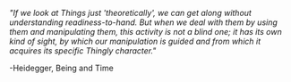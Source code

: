 
*"If we look at Things just 'theoretically', we can get along without understanding readiness-to-hand. 
But when we deal with them by using them and manipulating them, this activity is not a blind one; 
it has its own kind of sight, by which our manipulation is guided and from which it acquires its specific Thingly character."*

<p style={{ textAlign: 'right' }}>-Heidegger, Being and Time</p>